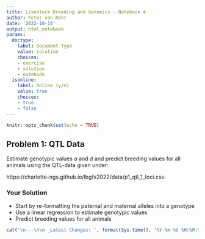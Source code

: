 ```yaml
---
title: Livestock Breeding and Genomics - Notebook 4
author: Peter von Rohr
date: '2022-10-14'
output: html_notebook
params:
  doctype:
    label: Document Type
    value: solution
    choices:
    - exercise
    - solution
    - notebook
  isonline:
    label: Online (y/n)
    value: true
    choices:
    - true
    - false
---
```




```r
knitr::opts_chunk$set(echo = TRUE)
```


## Problem 1: QTL Data
Estimate genotypic values $a$ and $d$ and predict breeding values for all animals using the QTL-data given under:

https://charlotte-ngs.github.io/lbgfs2022/data/p1_qtl_1_loci.csv.  

### Your Solution

* Start by re-formatting the paternal and maternal alleles into a genotype
* Use a linear regression to estimate genotypic values
* Predict breeding values for all animals



 


```r
cat('\n---\n\n _Latest Changes: ', format(Sys.time(), '%Y-%m-%d %H:%M:%S'), ' (', Sys.info()['user'], ')_\n', sep = '')
```
 
